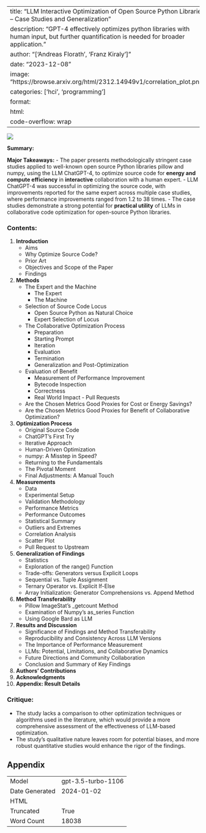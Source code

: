 
---
title: "LLM Interactive Optimization of Open Source Python Libraries -- Case Studies and Generalization"
description: "GPT-4 effectively optimizes python libraries with human input, but further quantification is needed for broader application."
author: "['Andreas Florath', 'Franz Kiraly']"
date: "2023-12-08"
image: "https://browse.arxiv.org/html/2312.14949v1/correlation_plot.png"
categories: ['hci', 'programming']
format:
  html:
    code-overflow: wrap
---

![](https://browse.arxiv.org/html/2312.14949v1/correlation_plot.png)

**Summary:**

**Major Takeaways:**
- The paper presents methodologically stringent case studies applied to well-known open source Python libraries pillow and numpy, using the LLM ChatGPT-4, to optimize source code for **energy and compute efficiency** in **interactive** collaboration with a human expert.
- LLM ChatGPT-4 was successful in optimizing the source code, with improvements reported for the same expert across multiple case studies, where performance improvements ranged from 1.2 to 38 times.
- The case studies demonstrate a strong potential for **practical utility** of LLMs in collaborative code optimization for open-source Python libraries.

### Contents:

1. **Introduction**
   - Aims
   - Why Optimize Source Code?
   - Prior Art
   - Objectives and Scope of the Paper
   - Findings

2. **Methods**
   - The Expert and the Machine
     - The Expert
     - The Machine
   - Selection of Source Code Locus
     - Open Source Python as Natural Choice
     - Expert Selection of Locus
   - The Collaborative Optimization Process
     - Preparation
     - Starting Prompt
     - Iteration
     - Evaluation
     - Termination
     - Generalization and Post-Optimization
   - Evaluation of Benefit
     - Measurement of Performance Improvement
     - Bytecode Inspection
     - Correctness
     - Real World Impact - Pull Requests
   - Are the Chosen Metrics Good Proxies for Cost or Energy Savings?
   - Are the Chosen Metrics Good Proxies for Benefit of Collaborative Optimization?

3. **Optimization Process**
   - Original Source Code
   - ChatGPT’s First Try
   - Iterative Approach
   - Human-Driven Optimization
   - numpy: A Misstep in Speed?
   - Returning to the Fundamentals
   - The Pivotal Moment
   - Final Adjustments: A Manual Touch

4. **Measurements**
   - Data
   - Experimental Setup
   - Validation Methodology
   - Performance Metrics
   - Performance Outcomes
   - Statistical Summary
   - Outliers and Extremes
   - Correlation Analysis
   - Scatter Plot
   - Pull Request to Upstream

5. **Generalization of Findings**
   - Statistics
   - Exploration of the range() Function
   - Trade-offs: Generators versus Explicit Loops
   - Sequential vs. Tuple Assignment
   - Ternary Operator vs. Explicit If-Else
   - Array Initialization: Generator Comprehensions vs. Append Method

6. **Method Transferability**
   - Pillow ImageStat’s _getcount Method
   - Examination of Numpy’s as_series Function
   - Using Google Bard as LLM

7. **Results and Discussion**
   - Significance of Findings and Method Transferability
   - Reproducibility and Consistency Across LLM Versions
   - The Importance of Performance Measurement
   - LLMs: Potential, Limitations, and Collaborative Dynamics
   - Future Directions and Community Collaboration
   - Conclusion and Summary of Key Findings

8. **Authors’ Contributions**
9. **Acknowledgments**
10. **Appendix: Result Details**

### Critique:
- The study lacks a comparison to other optimization techniques or algorithms used in the literature, which would provide a more comprehensive assessment of the effectiveness of LLM-based optimization.
- The study's qualitative nature leaves room for potential biases, and more robust quantitative studies would enhance the rigor of the findings.

## Appendix

|          |          |
|----------|----------|
| Model     | gpt-3.5-turbo-1106       |
| Date Generated     | 2024-01-02       |
| HTML     |        |
| Truncated       | True       |
| Word Count       | 18038       |